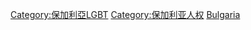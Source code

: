 [[Category:保加利亞LGBT|Category:保加利亞LGBT]]
[[Category:保加利亚人权|Category:保加利亚人权]]
[[Category:欧洲各国LGBT权益|Bulgaria]]